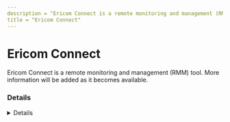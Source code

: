 ```yaml
---
description = "Ericom Connect is a remote monitoring and management (RMM) tool. More information will be added as it becomes available."
title = "Ericom Connect"
---
```




# Ericom Connect

Ericom Connect is a remote monitoring and management (RMM) tool. More information will be added as it becomes available.

### Details
<Details author={""}
         category={""}
         created={""}
         website={""}
         lastModified={"2/7/2024"}
         privileges={""}
         free={ false }
         verification={ false }
/>

#### Installation Paths
<Card code={ ["EricomConnectRemoteHost*.exe", "ericomconnnectconfigurationtool.exe"] }/>





### Forensic Artifacts




#### Network Artifacts
<EuiSpacer size="xl"/>
<NetworkArtifactsTable data={ [{"Description": "Known remote domains", "Domains": ["user_managed", "ericom.com"], "Ports": []}] }/>




### Detections
- Detects potential network activity of Ericom Connect RMM tool
  - [Sigma Rule](https://github.com/magicsword-io/LOLRMM/blob/main/detections/sigma/ericom_connect_network_sigma.yml)
- Detects potential processes activity of Ericom Connect RMM tool
  - [Sigma Rule](https://github.com/magicsword-io/LOLRMM/blob/main/detections/sigma/ericom_connect_processes_sigma.yml)

### References
- [https://www.ericom.com/connect-accessnow/](https://www.ericom.com/connect-accessnow/)

